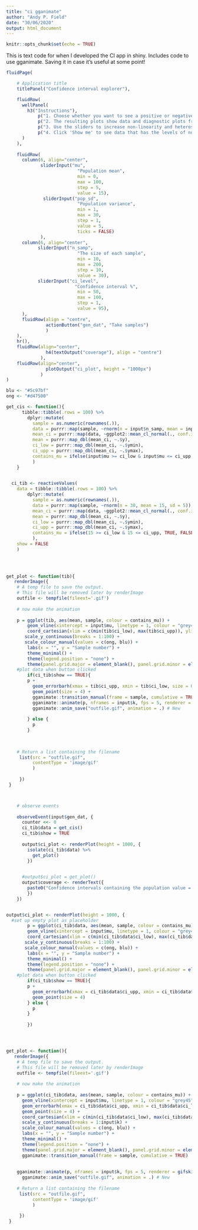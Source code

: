 ```yaml
---
title: "ci gganimate"
author: "Andy P. Field"
date: "30/06/2020"
output: html_document
---
```


```r
knitr::opts_chunk$set(echo = TRUE)
```

This is text code for when I developed the CI app in shiny. Includes code to use gganimate. Saving it in case it's useful at some point!



```r
fluidPage(

    # Application title
    titlePanel("Confidence interval explorer"),

    fluidRow(
      wellPanel(
        h3("Instructions"),
            p("1. Choose whether you want to see a positive or negative relationship between variables."),
            p("2. The resulting plots show data and diagnostic plots from a a linear model fitted to a linear relationship between a predictor and outcome with homoscedastic errors."),
            p("3. Use the sliders to increase non-linearity and heteroscedasticity."),
            p("4. Click 'Show me' to see data that has the levels of nonlinearity and heteroscedasticity that you have selected, and the resulting diagnostic plots for a linear model fitted to the data.")
      )
    ),
    
    fluidRow(
      column(6, align="center",
             sliderInput("mu",
                           "Population mean",
                           min = 0,
                           max = 100,
                           step = 5,
                           value = 15),
              sliderInput("pop_sd",
                           "Population variance",
                           min = 1,
                           max = 30,
                           step = 1,
                           value = 5,
                           ticks = FALSE)
             ),
      column(6, align="center",
            sliderInput("n_samp",
                           "The size of each sample",
                           min = 10,
                           max = 200,
                           step = 10,
                           value = 30),
            sliderInput("ci_level",
                          "Confidence interval %",
                           min = 50,
                           max = 100,
                           step = 1,
                           value = 95),
      ),
      fluidRow(align = "centre",
               actionButton("gen_dat", "Take samples")
               )
    ),
    hr(),
    fluidRow(align="center",
               h4(textOutput("coverage"), align = "centre")
             ),
    fluidRow(align="center",
               plotOutput("ci_plot", height = "1000px") 
             )
)
```

```r

blu <- "#5c97bf"
ong <- "#d47500"

get_cis <- function(){
      tibble::tibble(.rows = 100) %>% 
        dplyr::mutate(
          sample = as.numeric(rownames(.)),
          data = purrr::map(sample, ~rnorm(n = input$n_samp, mean = input$mu, sd = input$pop_sd)),
          mean_ci = purrr::map(data, ~ggplot2::mean_cl_normal(., conf.int = input$ci_level/100)),
          mean = purrr::map_dbl(mean_ci, ~.$y),
          ci_low = purrr::map_dbl(mean_ci, ~.$ymin),
          ci_upp = purrr::map_dbl(mean_ci, ~.$ymax),
          contains_mu = ifelse(input$mu >= ci_low & input$mu <= ci_upp, TRUE, FALSE)
          )
    }
   

  ci_tib <- reactiveValues(
    data = tibble::tibble(.rows = 100) %>% 
        dplyr::mutate(
          sample = as.numeric(rownames(.)),
          data = purrr::map(sample, ~rnorm(n = 30, mean = 15, sd = 5)),
          mean_ci = purrr::map(data, ~ggplot2::mean_cl_normal(., conf.int = 0.95)),
          mean = purrr::map_dbl(mean_ci, ~.$y),
          ci_low = purrr::map_dbl(mean_ci, ~.$ymin),
          ci_upp = purrr::map_dbl(mean_ci, ~.$ymax),
          contains_mu = ifelse(15 >= ci_low & 15 <= ci_upp, TRUE, FALSE)
          ),
    show = FALSE
    )

  

  
get_plot <- function(tib){
   renderImage({
    # A temp file to save the output.
    # This file will be removed later by renderImage
    outfile <- tempfile(fileext='.gif')
    
    # now make the animation
    
    p = ggplot(tib, aes(mean, sample, colour = contains_mu)) +
        geom_vline(xintercept = input$mu, linetype = 1, colour = "grey45", size = 1) +
        coord_cartesian(xlim = c(min(tib$ci_low), max(tib$ci_upp)), ylim = c(0, 100)) +
       scale_y_continuous(breaks = 1:100) +
       scale_colour_manual(values = c(ong, blu)) +
        labs(x = "", y = "Sample number") +
        theme_minimal() +
        theme(legend.position = "none") +
        theme(panel.grid.major = element_blank(), panel.grid.minor = element_blank())
    #plot data when button clicked   
        if(ci_tib$show == TRUE){
        p +
          geom_errorbarh(xmax = tib$ci_upp, xmin = tib$ci_low, size = 0.75, height = 1) +
          geom_point(size = 4) +
          gganimate::transition_manual(frame = sample, cumulative = TRUE)
          gganimate::animate(p, nframes = input$k, fps = 5, renderer = gifski_renderer(loop=FALSE)) %>% 
          gganimate::anim_save("outfile.gif", animation = .) # New
          
        } else {
          p
        }
     

    
    # Return a list containing the filename
     list(src = "outfile.gif",
          contentType = 'image/gif'
          )
     
     })
 }



    # observe events
    
    observeEvent(input$gen_dat, {
      counter <<- 0
      ci_tib$data = get_cis()
      ci_tib$show = TRUE
      
      output$ci_plot <- renderPlot(height = 1000, {
        isolate(ci_tib$data) %>%
          get_plot()
        })

      
      #output$ci_plot = get_plot()
      output$coverage <- renderText({
        paste0("Confidence intervals containing the population value = ", round(100*(sum(ci_tib$data$contains_mu)/100), 2), "%")
        })
    })



```



```r

output$ci_plot <- renderPlot(height = 1000, {
  #set up empty plot as placeholder
        p = ggplot(ci_tib$data, aes(mean, sample, colour = contains_mu)) +
        geom_vline(xintercept = input$mu, linetype = 1, colour = "grey45", size = 1) +
        coord_cartesian(xlim = c(min(ci_tib$data$ci_low), max(ci_tib$data$ci_upp)), ylim = c(0, 100)) +
       scale_y_continuous(breaks = 1:100) +
       scale_colour_manual(values = c(ong, blu)) +
        labs(x = "", y = "Sample number") +
        theme_minimal() +
        theme(legend.position = "none") +
        theme(panel.grid.major = element_blank(), panel.grid.minor = element_blank())
    #plot data when button clicked   
        if(ci_tib$show == TRUE){
        p +
          geom_errorbarh(xmax = ci_tib$data$ci_upp, xmin = ci_tib$data$ci_low, size = 0.75, height = 1) +
          geom_point(size = 4)
        } else {
          p
        }
        
        })




get_plot <- function(){
   renderImage({
    # A temp file to save the output.
    # This file will be removed later by renderImage
    outfile <- tempfile(fileext='.gif')
    
    # now make the animation
    
    p = ggplot(ci_tib$data, aes(mean, sample, colour = contains_mu)) +
      geom_vline(xintercept = input$mu, linetype = 1, colour = "grey45", size = 1) +
      geom_errorbarh(xmax = ci_tib$data$ci_upp, xmin = ci_tib$data$ci_low, size = 0.75, height = 1) +
      geom_point(size = 4) +
      coord_cartesian(xlim = c(min(ci_tib$data$ci_low), max(ci_tib$data$ci_upp)), ylim = c(0, input$k)) +
      scale_y_continuous(breaks = 1:input$k) +
      scale_colour_manual(values = c(ong, blu)) +
      labs(x = "", y = "Sample number") +
      theme_minimal() +
      theme(legend.position = "none") +
      theme(panel.grid.major = element_blank(), panel.grid.minor = element_blank()) +
      gganimate::transition_manual(frame = sample, cumulative = TRUE)
      
     
    gganimate::animate(p, nframes = input$k, fps = 5, renderer = gifski_renderer(loop=FALSE)) %>% 
      gganimate::anim_save("outfile.gif", animation = .) # New
    
    # Return a list containing the filename
     list(src = "outfile.gif",
          contentType = 'image/gif'
          )
     
     })
 }


```